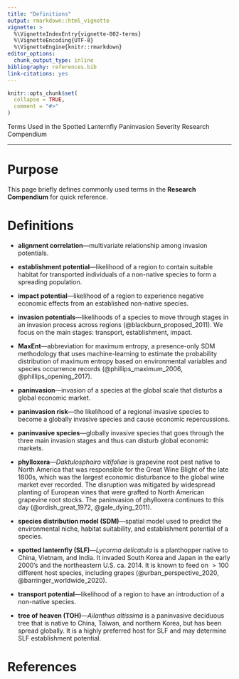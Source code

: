 ```yaml
---
title: "Definitions"
output: rmarkdown::html_vignette
vignette: >
  %\VignetteIndexEntry{vignette-002-terms}
  %\VignetteEncoding{UTF-8}
  %\VignetteEngine{knitr::rmarkdown}
editor_options: 
  chunk_output_type: inline
bibliography: references.bib
link-citations: yes
---
```


```r
knitr::opts_chunk$set(
  collapse = TRUE,
  comment = "#>"
)
```

Terms Used in the Spotted Lanternfly Paninvasion Severity Research Compendium

***

# Purpose

This page briefly defines commonly used terms in the **Research Compendium** for quick reference.

# Definitions

- **alignment correlation**---multivariate relationship among invasion potentials.

\newline

- **establishment potential**---likelihood of a region to contain suitable habitat for transported individuals of a non-native species to form a spreading population.

\newline

- **impact potential**---likelihood of a region to experience negative economic effects from an established non-native species.

\newline

- **invasion potentials**---likelihoods of a species to move through stages in an invasion process across regions (@blackburn_proposed_2011). We focus on the main stages: transport, establishment, impact.

\newline

-	**MaxEnt**---abbreviation for maximum entropy, a presence-only SDM methodology that uses machine-learning to estimate the probability distribution of maximum entropy based on environmental variables and species occurrence records (@phillips_maximum_2006, @phillips_opening_2017).

\newline

- **paninvasion**---invasion of a species at the global scale that disturbs a global economic market.

\newline

-	**paninvasion risk**---the likelihood of a regional invasive species to become a globally invasive species and cause economic repercussions.

\newline

- **paninvasive species**---globally invasive species that goes through the three main invasion stages and thus can disturb global economic markets.

\newline

- **phylloxera**---*Daktulosphaira vitifoliae* is grapevine root pest native to North America that was responsible for the Great Wine Blight of the late 1800s, which was the largest economic disturbance to the global wine market ever recorded. The disruption was mitigated by widespread planting of European vines that were grafted to North American grapevine root stocks. The paninvasion of phylloxera continues to this day (@ordish_great_1972, @gale_dying_2011).

\newline

-	**species distribution model (SDM)**---spatial model used to predict the environmental niche, habitat suitability, and establishment potential of a species.

\newline

- **spotted lanternfly (SLF)**---*Lycorma delicatula* is a planthopper native to China, Vietnam, and India. It invaded South Korea and Japan in the early 2000's and the northeastern U.S. ca. 2014. It is known to feed on $>100$ different host species, including grapes (@urban_perspective_2020, @barringer_worldwide_2020).

\newline

- **transport potential**---likelihood of a region to have an introduction of a non-native species.

\newline

- **tree of heaven (TOH)**---*Ailanthus altissima* is a paninvasive deciduous tree that is native to China, Taiwan, and northern Korea, but has been spread globally. It is a highly preferred host for SLF and may determine SLF establishment potential.

\newline

# References
